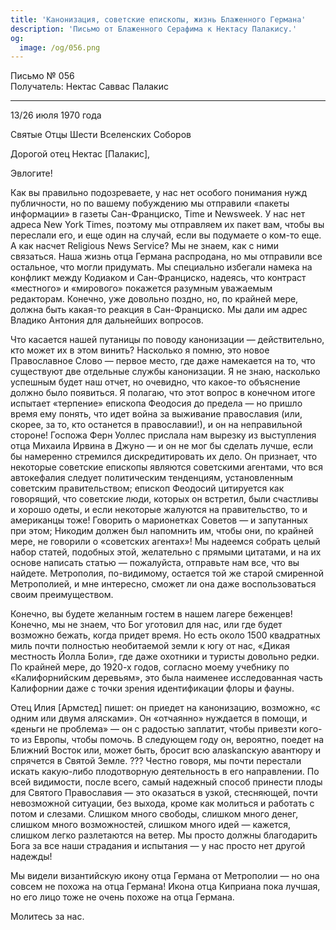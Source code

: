 ```yaml
---
title: 'Канонизация, советские епископы, жизнь Блаженного Германа'
description: 'Письмо от Блаженного Серафима к Нектасу Палакису.'
og:
  image: /og/056.png
---
```


<div style={{textAlign:'right', fontFamily:'monospace'}}>Письмо № 056</div>
<div style={{textAlign:'left', fontFamily:'monospace'}}>Получатель: Нектас Саввас Палакис</div>

---

13/26 июля 1970 года

Святые Отцы Шести Вселенских Соборов

Дорогой отец Нектас [Палакис],

Эвлогите!

Как вы правильно подозреваете, у нас нет особого понимания нужд публичности, но по вашему побуждению мы отправили «пакеты информации» в газеты Сан-Франциско, Time и Newsweek. У нас нет адреса New York Times, поэтому мы отправляем их пакет вам, чтобы вы переслали его, и еще один на случай, если вы подумаете о ком-то еще. А как насчет Religious News Service? Мы не знаем, как с ними связаться. Наша жизнь отца Германа распродана, но мы отправили все остальное, что могли придумать. Мы специально избегали намека на конфликт между Кодиаком и Сан-Франциско, надеясь, что контраст «местного» и «мирового» покажется разумным уважаемым редакторам. Конечно, уже довольно поздно, но, по крайней мере, должна быть какая-то реакция в Сан-Франциско. Мы дали им адрес Владико Антония для дальнейших вопросов.

Что касается нашей путаницы по поводу канонизации — действительно, кто может их в этом винить? Насколько я помню, это новое Православное Слово — первое место, где даже намекается на то, что существуют две отдельные службы канонизации. Я не знаю, насколько успешным будет наш отчет, но очевидно, что какое-то объяснение должно было появиться. Я полагаю, что этот вопрос в конечном итоге испытает «терпение» епископа Феодосия до предела — но пришло время ему понять, что идет война за выживание православия (или, скорее, за то, кто останется в православии!), и он на неправильной стороне! Госпожа Ферн Уоллес прислала нам вырезку из выступления отца Михаила Ирвина в Джуно — и он не мог бы сделать лучше, если бы намеренно стремился дискредитировать их дело. Он признает, что некоторые советские епископы являются советскими агентами, что вся автокефалия следует политическим тенденциям, установленным советским правительством; епископ Феодосий цитируется как говорящий, что советские люди, которых он встретил, были счастливы и хорошо одеты, и если некоторые жалуются на правительство, то и американцы тоже! Говорить о марионетках Советов — и запутанных при этом; Никодим должен был напомнить им, чтобы они, по крайней мере, не говорили о «советских агентах»! Мы надеемся собрать целый набор статей, подобных этой, желательно с прямыми цитатами, и на их основе написать статью — пожалуйста, отправьте нам все, что вы найдете. Метрополия, по-видимому, остается той же старой смиренной Метрополией, и мне интересно, сможет ли она даже воспользоваться своим преимуществом.

Конечно, вы будете желанным гостем в нашем лагере беженцев! Конечно, мы не знаем, что Бог уготовил для нас, или где будет возможно бежать, когда придет время. Но есть около 1500 квадратных миль почти полностью необитаемой земли к югу от нас, «Дикая местность Йолла Боли», где даже охотники и туристы довольно редки. По крайней мере, до 1920-х годов, согласно моему учебнику по «Калифорнийским деревьям», это была наименее исследованная часть Калифорнии даже с точки зрения идентификации флоры и фауны.

Отец Илия [Армстед] пишет: он приедет на канонизацию, возможно, «с одним или двумя алясками». Он «отчаянно» нуждается в помощи, и «деньги не проблема» — он с радостью заплатит, чтобы привезти кого-то из Европы, чтобы помочь. В следующем году он, вероятно, поедет на Ближний Восток или, может быть, бросит всю алaskanскую авантюру и спрячется в Святой Земле. ??? Честно говоря, мы почти перестали искать какую-либо плодотворную деятельность в его направлении. По всей видимости, после всего, самый надежный способ принести плоды для Святого Православия — это оказаться в узкой, стесняющей, почти невозможной ситуации, без выхода, кроме как молиться и работать с потом и слезами. Слишком много свободы, слишком много денег, слишком много возможностей, слишком много идей — кажется, слишком легко разлетаются на ветер. Мы просто должны благодарить Бога за все наши страдания и испытания — у нас просто нет другой надежды!

Мы видели византийскую икону отца Германа от Метрополии — но она совсем не похожа на отца Германа! Икона отца Киприана пока лучшая, но его лицо тоже не очень похоже на отца Германа.

Молитесь за нас.